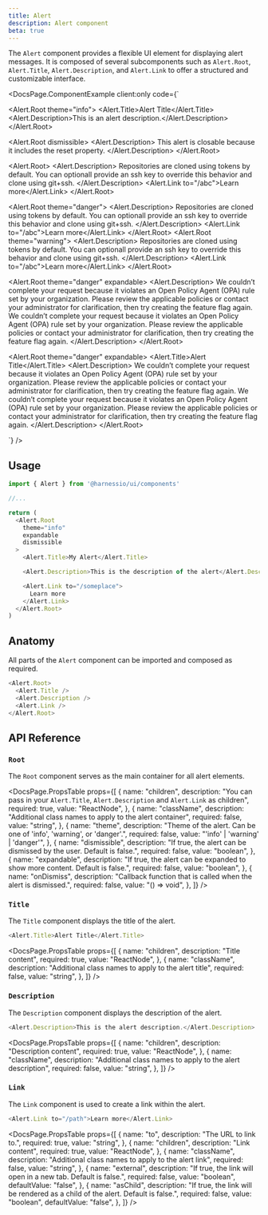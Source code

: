 ```yaml
---
title: Alert
description: Alert component
beta: true
---
```


The `Alert` component provides a flexible UI element for displaying alert messages. It is composed of several subcomponents such as `Alert.Root`, `Alert.Title`, `Alert.Description`, and `Alert.Link` to offer a structured and customizable interface.


<DocsPage.ComponentExample
  client:only
  code={`<div className="w-[422px] space-y-4">
  <Alert.Root theme="info">
    <Alert.Title>Alert Title</Alert.Title>
    <Alert.Description>This is an alert description.</Alert.Description>
  </Alert.Root>

<Alert.Root dismissible>
  <Alert.Description>
    This alert is closable because it includes the reset property.
  </Alert.Description>
</Alert.Root>

<Alert.Root>
  <Alert.Description>
    Repositories are cloned using tokens by default. You can optionall provide
    an ssh key to override this behavior and clone using git+ssh.
  </Alert.Description>
  <Alert.Link to="/abc">Learn more</Alert.Link>
</Alert.Root>

<Alert.Root theme="danger">
  <Alert.Description>
    Repositories are cloned using tokens by default. You can optionall provide
    an ssh key to override this behavior and clone using git+ssh.
  </Alert.Description>
  <Alert.Link to="/abc">Learn more</Alert.Link>
</Alert.Root>
<Alert.Root theme="warning">
  <Alert.Description>
    Repositories are cloned using tokens by default. You can optionall provide
    an ssh key to override this behavior and clone using git+ssh.
  </Alert.Description>
  <Alert.Link to="/abc">Learn more</Alert.Link>
</Alert.Root>

<Alert.Root theme="danger" expandable>
  <Alert.Description>
    We couldn’t complete your request because it violates an Open Policy Agent
    (OPA) rule set by your organization. Please review the applicable policies
    or contact your administrator for clarification, then try creating the
    feature flag again. We couldn’t complete your request because it violates an
    Open Policy Agent (OPA) rule set by your organization. Please review the
    applicable policies or contact your administrator for clarification, then
    try creating the feature flag again.
  </Alert.Description>
</Alert.Root>

  <Alert.Root theme="danger" expandable>
    <Alert.Title>Alert Title</Alert.Title>
    <Alert.Description>
      We couldn’t complete your request because it violates an Open Policy Agent (OPA) rule set by your organization. Please review the applicable policies or contact your administrator for clarification, then try creating the feature flag again. We couldn’t complete your request because it violates an Open Policy Agent (OPA) rule set by your organization. Please review the applicable policies or contact your administrator for clarification, then try creating the feature flag again.
    </Alert.Description>
  </Alert.Root>
</div>`}
/>

## Usage

```typescript jsx
import { Alert } from '@harnessio/ui/components'

//...

return (
  <Alert.Root
    theme="info"
    expandable
    dismissible
  >
    <Alert.Title>My Alert</Alert.Title>

    <Alert.Description>This is the description of the alert</Alert.Description>

    <Alert.Link to="/someplace">
      Learn more
    </Alert.Link>
  </Alert.Root>
)
```

## Anatomy

All parts of the `Alert` component can be imported and composed as required.

```typescript jsx
<Alert.Root>
  <Alert.Title />
  <Alert.Description />
  <Alert.Link />
</Alert.Root>
```

## API Reference

### `Root`

The `Root` component serves as the main container for all alert elements.

<DocsPage.PropsTable
  props={[
    {
      name: "children",
      description:
        "You can pass in your `Alert.Title`, `Alert.Description` and `Alert.Link` as children",
      required: true,
      value: "ReactNode",
    },
    {
      name: "className",
      description: "Additional class names to apply to the alert container",
      required: false,
      value: "string",
    },
    {
      name: "theme",
      description:
        "Theme of the alert. Can be one of 'info', 'warning', or 'danger'.",
      required: false,
      value: "'info' | 'warning' | 'danger'",
    },
    {
      name: "dismissible",
      description:
        "If true, the alert can be dismissed by the user. Default is false.",
      required: false,
      value: "boolean",
    },
    {
      name: "expandable",
      description:
        "If true, the alert can be expanded to show more content. Default is false.",
      required: false,
      value: "boolean",
    },
    {
      name: "onDismiss",
      description:
        "Callback function that is called when the alert is dismissed.",
      required: false,
      value: "() => void",
    },
  ]}
/>

### `Title`

The `Title` component displays the title of the alert.

```typescript jsx
<Alert.Title>Alert Title</Alert.Title>
```

<DocsPage.PropsTable
  props={[
    {
      name: "children",
      description: "Title content",
      required: true,
      value: "ReactNode",
    },
    {
      name: "className",
      description: "Additional class names to apply to the alert title",
      required: false,
      value: "string",
    },
  ]}
/>

### `Description`

The `Description` component displays the description of the alert.

```typescript jsx
<Alert.Description>This is the alert description.</Alert.Description>
```

<DocsPage.PropsTable
  props={[
    {
      name: "children",
      description: "Description content",
      required: true,
      value: "ReactNode",
    },
    {
      name: "className",
      description: "Additional class names to apply to the alert description",
      required: false,
      value: "string",
    },
  ]}
/>

### `Link`

The `Link` component is used to create a link within the alert.

```typescript jsx
<Alert.Link to="/path">Learn more</Alert.Link>
```

<DocsPage.PropsTable
  props={[
    {
      name: "to",
      description: "The URL to link to.",
      required: true,
      value: "string",
    },
    {
      name: "children",
      description: "Link content",
      required: true,
      value: "ReactNode",
    },
    {
      name: "className",
      description: "Additional class names to apply to the alert link",
      required: false,
      value: "string",
    },
    {
      name: "external",
      description:
        "If true, the link will open in a new tab. Default is false.",
      required: false,
      value: "boolean",
      defaultValue: "false",
    },
    {
      name: "asChild",
      description:
        "If true, the link will be rendered as a child of the alert. Default is false.",
      required: false,
      value: "boolean",
      defaultValue: "false",
    },
  ]}
/>
